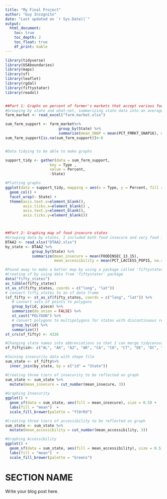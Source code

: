 ```yaml
---
title: "My Final Project"
author: "Guy Incognito"
date: "Last updated on `r Sys.Date()`"
output:
  html_document:
    toc: true
    toc_depth: 2
    toc_float: true
    df_print: kable
---
```


<!--
Comments in HTML are like this! 
-->

```r
library(tidyverse)
library(USAboundaries)
library(maps)
library(sf)
library(leaflet)
library(rgdal)
library(fiftystater)
library(readxl)


##Part 1: Graphs on percent of farmer's markets that accept various food aid
#Grouping by state and what-not, summarizing state data into an average instead of per county
farm_market <- read_excel("farm.market.xlsx")

sum_farm_support <- farm_market%>% 
                        group_by(State) %>% 
                        summarize(mean_SNAP = mean(PCT_FMRKT_SNAP16), mean_WICCASH = mean(PCT_FMRKT_WICCASH16), mean_SFNMP = mean(PCT_FMRKT_SFMNP16), mean_WIC = mean(PCT_FMRKT_WIC16)) 
sum_farm_support[is.na(sum_farm_support)]<-0


#Data tidying to be able to make graphs

support_tidy <- gather(data = sum_farm_support, 
                    key = Type ,
                    value = Percent,
                    -State)

#Plotting graphs
ggplot(data = support_tidy, mapping = aes(x = Type, y = Percent, fill = Type)) +
  geom_col() +
  facet_wrap(~ State) +
  theme(axis.text.x=element_blank(),
        axis.ticks.x=element_blank() ,
        axis.text.y=element_blank(),
        axis.ticks.y=element_blank())



##Part 2: Graphing map of food insecure states
#Grouping data by states, I included both food insecure and very food insecure, but only ended up using food insecure data, so I can take that out later
DTAA2 <- read_xlsx("DTAA2.xlsx")
by_state <- DTAA2 %>%
            group_by(State) %>%
            summarize(mean_insecure = mean(FOODINSEC_13_15),
                      mean_accessibility = mean(PCT_LACCESS_POP15, na.rm = TRUE))

#Found away to make a better map by using a package called 'fiftystater'
#Creating sf by using data from 'fiftystater' package
data("fifty_states")
as_tibble(fifty_states)
st_as_sf(fifty_states, coords = c("long", "lat"))
# convert fifty_states to an sf data frame
(sf_fifty <- st_as_sf(fifty_states, coords = c("long", "lat")) %>% 
   # convert sets of points to polygons
   group_by(id, piece) %>% 
   summarize(do_union = FALSE) %>%
   st_cast("POLYGON") %>%
   # convert polygons to multipolygons for states with discontinuous regions
   group_by(id) %>%
   summarize())
st_crs(sf_fifty) <- 4326

#Changing state names into abbreviations so that I can merge tidycensus data and data I found
sf_fifty$id<- c("AL", "AK", "AZ", "AR", "CA", "CO", "CT", "DE", "DC", "FL", "GA", "HI", "ID", "IL", "IN", "IA", "KS", "KY", "LA", "ME", "MD", "MA", "MI", "MN", "MS", "MO", "MT", "NE", "NV", "NH", "NJ", "NM", "NY", "NC", "ND", "OH", "OK", "OR", "PA", "RI", "SC", "SD", "TN", "TX", "UT", "VT", "VA", "WA", "WV", "WI", "WY")

#Joining insecurity data with shape file
sum_state <- sf_fifty%>% 
  inner_join(by_state, by = c("id" = "State"))

#Creating three tiers of insecurity to be reflected on graph
sum_state <- sum_state %>%
  mutate(mean_insecure = cut_number(mean_insecure, 3))
 
#Graphing Insecurity
ggplot() +
  geom_sf(data = sum_state, aes(fill = mean_insecure), size = 0.5) +
  labs(fill = "mean")  +
  scale_fill_brewer(palette = "YlOrRd")

#Creating three tiers of accessibility to be reflected on graph
sum_state <- sum_state %>%
  mutate(mean_accessibility = cut_number(mean_accessibility, 3))

#Graphing Accessibility
ggplot() +
  geom_sf(data = sum_state, aes(fill = mean_accessibility), size = 0.5) +
  labs(fill = "mean")  +
  scale_fill_brewer(palette = "Greens")


```


# SECTION NAME

Write your blog post here.